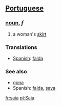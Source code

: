 == [[Portuguese]] ==
=== [[noun]], ''f'' ===
# a woman's [[skirt]]

=== Translations ===
*[[Spanish]]: [[falda]]

=== See also ===
*[[gona]]
*Spanish: [[falda]], [[saya]]

[[fr:saia]]
[[pt:Saia]]
